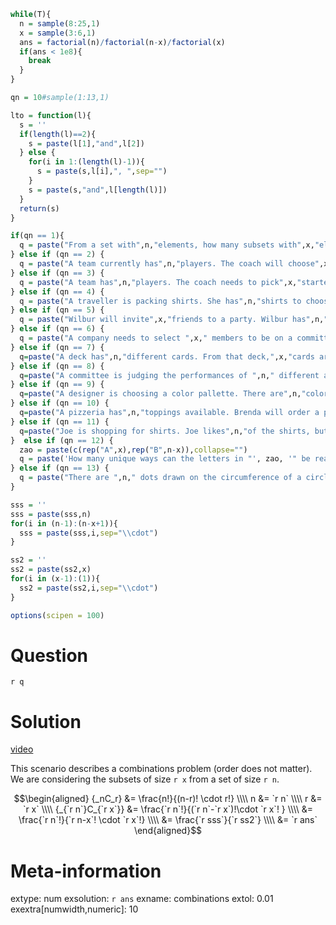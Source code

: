```r
while(T){
  n = sample(8:25,1)
  x = sample(3:6,1)
  ans = factorial(n)/factorial(n-x)/factorial(x)
  if(ans < 1e8){
    break
  }
}

qn = 10#sample(1:13,1)

lto = function(l){
  s = ''
  if(length(l)==2){
    s = paste(l[1],"and",l[2])
  } else {
    for(i in 1:(length(l)-1)){
      s = paste(s,l[i],", ",sep="")
    }
    s = paste(s,"and",l[length(l)])
  }
  return(s)
}

if(qn == 1){
  q = paste("From a set with",n,"elements, how many subsets with",x,"elements are possible? (A set is an orderless, nonrepeating collection of elements.)")
} else if (qn == 2) {
  q = paste("A team currently has",n,"players. The coach will choose",x,"players to cut from the team. How many possibilities does the coach need to consider?")
} else if (qn == 3) {
  q = paste("A team has",n,"players. The coach needs to pick",x,"starters. How many possibilities exist?")
} else if (qn == 4) {
  q = paste("A traveller is packing shirts. She has",n,"shirts to choose from, but will only bring",x,"shirts. How many possibilities exist?")
} else if (qn == 5) {
  q = paste("Wilbur will invite",x,"friends to a party. Wilbur has",n,"different friends he is considering inviting. How many possibilities exist?")
} else if (qn == 6) {
  q = paste("A company needs to select ",x," members to be on a committee. The company is considering a pool of ",n," applicants. How many possibilities exist?",sep="")
} else if (qn == 7) {
  q=paste("A deck has",n,"different cards. From that deck,",x,"cards are dealt into a player's hand. How many different hands are possible?")
} else if (qn == 8) {
  q=paste("A committee is judging the performances of ",n," different acrobats. The committee needs to assign ",x," equivalent prizes. How many ways could the committee assign the prizes?",sep="")
} else if (qn == 9) {
  q=paste("A designer is choosing a color pallette. There are",n,"colors available, but the designer will only choose",x,"colors for her pallette. How many pallettes are possible?")
} else if (qn == 10) {
  q=paste("A pizzeria has",n,"toppings available. Brenda will order a pizza with",x,"toppings. How many different pizzas is Brenda choosing between?")
} else if (qn == 11) {
  q=paste("Joe is shopping for shirts. Joe likes",n,"of the shirts, but will only buy",x,"of them. How many possibilities exist?")
}  else if (qn == 12) {
  zao = paste(c(rep("A",x),rep("B",n-x)),collapse="")
  q = paste('How many unique ways can the letters in "', zao, '" be rearranged? (There are ',x,' As and ',n-x,' Bs.)',sep="")
} else if (qn == 13) {
  q = paste("There are ",n," dots drawn on the circumference of a circle. Patricia will choose ",x," of the dots to draw a simple ",x,"-sided polygon. How many different polygons are possible? (A simple polygon does not intersect itself. For each set of points on a circle, there is only one simple polygon.)",sep="")
}

sss = ''
sss = paste(sss,n)
for(i in (n-1):(n-x+1)){
  sss = paste(sss,i,sep="\\cdot")
}

ss2 = ''
ss2 = paste(ss2,x)
for(i in (x-1):(1)){
  ss2 = paste(ss2,i,sep="\\cdot")
}

options(scipen = 100)

```

Question
========

`r q`

Solution
========

[video](https://vimeo.com/531916131){target="_blank"}

This scenario describes a combinations problem (order does not matter). We are considering the subsets of size `r x` from a set of size `r n`.

$$\begin{aligned}
{_nC_r} &= \frac{n!}{(n-r)! \cdot r!} \\\\
n &= `r n` \\\\
r &= `r x` \\\\
{_{`r n`}C_{`r x`}} &= \frac{`r n`!}{(`r n`-`r x`)!\cdot `r x`! } \\\\
&= \frac{`r n`!}{`r n-x`! \cdot `r x`!} \\\\
&= \frac{`r sss`}{`r ss2`} \\\\
&= `r ans`
\end{aligned}$$



Meta-information
============
extype: num
exsolution: `r ans`
exname: combinations
extol: 0.01
exextra[numwidth,numeric]: 10
